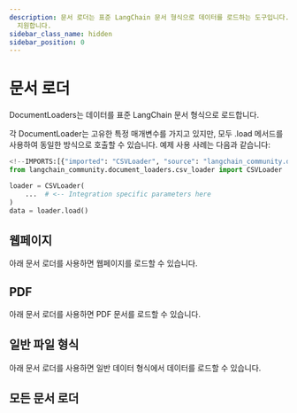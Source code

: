 ```yaml
---
description: 문서 로더는 표준 LangChain 문서 형식으로 데이터를 로드하는 도구입니다. 다양한 웹페이지, PDF 및 일반 파일 형식을
  지원합니다.
sidebar_class_name: hidden
sidebar_position: 0
---
```


# 문서 로더


DocumentLoaders는 데이터를 표준 LangChain 문서 형식으로 로드합니다.

각 DocumentLoader는 고유한 특정 매개변수를 가지고 있지만, 모두 .load 메서드를 사용하여 동일한 방식으로 호출할 수 있습니다.
예제 사용 사례는 다음과 같습니다:

```python
<!--IMPORTS:[{"imported": "CSVLoader", "source": "langchain_community.document_loaders.csv_loader", "docs": "https://api.python.langchain.com/en/latest/document_loaders/langchain_community.document_loaders.csv_loader.CSVLoader.html", "title": "Document loaders"}]-->
from langchain_community.document_loaders.csv_loader import CSVLoader

loader = CSVLoader(
    ...  # <-- Integration specific parameters here
)
data = loader.load()
```


## 웹페이지

아래 문서 로더를 사용하면 웹페이지를 로드할 수 있습니다.

<CategoryTable category="webpage_loaders" />


## PDF

아래 문서 로더를 사용하면 PDF 문서를 로드할 수 있습니다.

<CategoryTable category="pdf_loaders" />


## 일반 파일 형식

아래 문서 로더를 사용하면 일반 데이터 형식에서 데이터를 로드할 수 있습니다.

<CategoryTable category="common_loaders" />


## 모든 문서 로더

<IndexTable />